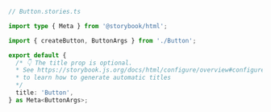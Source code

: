 ```ts
// Button.stories.ts

import type { Meta } from '@storybook/html';

import { createButton, ButtonArgs } from './Button';

export default {
  /* 👇 The title prop is optional.
  * See https://storybook.js.org/docs/html/configure/overview#configure-story-loading
  * to learn how to generate automatic titles
  */
  title: 'Button',
} as Meta<ButtonArgs>;
```